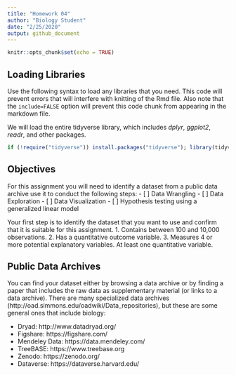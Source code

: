```yaml
---
title: "Homework 04"
author: "Biology Student"
date: "2/25/2020"
output: github_document
---
```


```r
knitr::opts_chunk$set(echo = TRUE)
```

## Loading Libraries
Use the following syntax to load any libraries that you need. This code will prevent errors that will interfere with knitting of the Rmd file.
Also note that the `include=FALSE` option will prevent this code chunk from appearing in the markdown file.

We will load the entire tidyverse library, which includes *dplyr*, *ggplot2*, *readr*, and other packages.

```r
if (!require("tidyverse")) install.packages("tidyverse"); library(tidyverse)
```

## Objectives

For this assignment you will need to identify a dataset from a public data archive use it to conduct the following steps:
- [ ] Data Wrangling
- [ ] Data Exploration
- [ ] Data Visualization
- [ ] Hypothesis testing using a generalized linear model

Your first step is to identify the dataset that you want to use and confirm that it is suitable for this assignment.
1. Contains between 100 and 10,000 observations.
2. Has a quantitative outcome variable.
3. Measures 4 or more potential explanatory variables. At least one quantitative variable.

## Public Data Archives

You can find your dataset either by browsing a data archive or by finding a paper that includes the raw data as supplementary material (or links to a data archive).
There are many specialized data archives (http://oad.simmons.edu/oadwiki/Data_repositories), but these are some general ones that include biology:

- Dryad: http://www.datadryad.org/
- Figshare: https://figshare.com/
- Mendeley Data: https://data.mendeley.com/
- TreeBASE: https://www.treebase.org
- Zenodo: https://zenodo.org/
- Dataverse: https://dataverse.harvard.edu/

